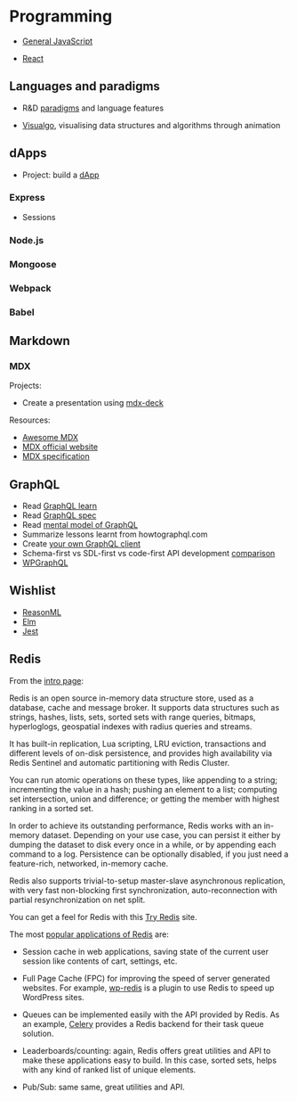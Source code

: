 # Programming

- [General JavaScript](/programming/general-javascript)

- [React](/programming/react)

## Languages and paradigms

- R&D [paradigms](https://en.wikipedia.org/wiki/Programming_paradigm) and
  language features

- [Visualgo](https://visualgo.net/en), visualising data structures and
  algorithms through animation

## dApps

- Project: build a [dApp](https://app.co)

### Express

- Sessions

### Node.js

### Mongoose

### Webpack

### Babel

## Markdown

### MDX

Projects:

- Create a presentation using [mdx-deck](https://github.com/jxnblk/mdx-deck)

Resources:

- [Awesome MDX](https://github.com/transitive-bullshit/awesome-mdx)
- [MDX official website](https://mdxjs.com/)
- [MDX specification](https://github.com/mdx-js/specification)

## GraphQL

- Read [GraphQL learn](https://graphql.org/learn/)
- Read [GraphQL spec](https://facebook.github.io/graphql/draft)
- Read [mental model of
  GraphQL](https://blog.apollographql.com/the-concepts-of-graphql-bc68bd819be3)
- Summarize lessons learnt from howtographql.com
- Create [your own GraphQL
  client](https://medium.com/walmartlabs/writing-a-graphql-client-in-vanilla-js-d2a09aee7c6c)
- Schema-first vs SDL-first vs code-first API development
  [comparison](https://www.prisma.io/blog/the-problems-of-schema-first-graphql-development-x1mn4cb0tyl3/)
- [WPGraphQL](https://docs.wpgraphql.com/)

## Wishlist

- [ReasonML](https://reasonml.github.io/)
- [Elm](https://elm-lang.org/)
- [Jest](https://jestjs.io/)

## Redis

From the [intro page](https://redis.io/topics/introduction):

Redis is an open source in-memory data structure store, used as a database,
cache and message broker. It supports data structures such as strings, hashes,
lists, sets, sorted sets with range queries, bitmaps, hyperloglogs, geospatial
indexes with radius queries and streams.

It has built-in replication, Lua scripting, LRU eviction, transactions and
different levels of on-disk persistence, and provides high availability via
Redis Sentinel and automatic partitioning with Redis Cluster.

You can run atomic operations on these types, like appending to a string;
incrementing the value in a hash; pushing an element to a list; computing set
intersection, union and difference; or getting the member with highest ranking
in a sorted set.

In order to achieve its outstanding performance, Redis works with an in-memory
dataset. Depending on your use case, you can persist it either by dumping the
dataset to disk every once in a while, or by appending each command to a log.
Persistence can be optionally disabled, if you just need a feature-rich,
networked, in-memory cache.

Redis also supports trivial-to-setup master-slave asynchronous replication, with
very fast non-blocking first synchronization, auto-reconnection with partial
resynchronization on net split.

You can get a feel for Redis with this [Try Redis](http://try.redis.io/) site.

The most [popular applications of
Redis](https://www.objectrocket.com/blog/how-to/top-5-redis-use-cases/) are:

- Session cache in web applications, saving state of the current user session
  like contents of cart, settings, etc.

- Full Page Cache (FPC) for improving the speed of server generated websites.
  For example, [wp-redis](https://wordpress.org/plugins/wp-redis/) is a plugin to
  use Redis to speed up WordPress sites.

- Queues can be implemented easily with the API provided by Redis. As an
  example,
  [Celery](http://docs.celeryproject.org/en/latest/getting-started/first-steps-with-celery.html)
  provides a Redis backend for their task queue solution.

- Leaderboards/counting: again, Redis offers great utilities and API to make
  these applications easy to build. In this case, sorted sets, helps with any kind
  of ranked list of unique elements.

- Pub/Sub: same same, great utilities and API.

